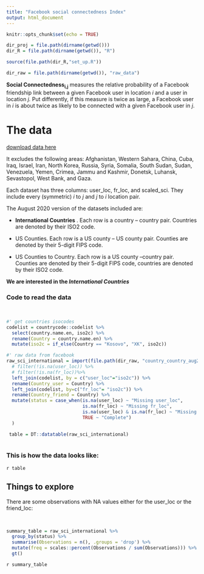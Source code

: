 ```yaml
---
title: "Facebook social connectedness Index"
output: html_document
---
```


```r
knitr::opts_chunk$set(echo = TRUE)

dir_proj = file.path(dirname(getwd()))
dir_R = file.path(dirname(getwd()), "R")

source(file.path(dir_R,"set_up.R"))

dir_raw = file.path(dirname(getwd()), "raw_data")

```

**Social Connectedness<sub>i,j</sub>** measures the relative probability of a Facebook friendship link between a given Facebook user in location *i* and a user in location *j.* Put differently, if this measure is twice as large, a Facebook user in *i* is about twice as likely to be connected with a given Facebook user in *j*.

# The data

[download data here](https://data.humdata.org/dataset/social-connectedness-index)

It excludes the following areas: Afghanistan, Western Sahara, China, Cuba, Iraq, Israel, Iran, North Korea, Russia, Syria, Somalia, South Sudan, Sudan, Venezuela, Yemen, Crimea, Jammu and Kashmir, Donetsk, Luhansk, Sevastopol, West Bank, and Gaza.

Each dataset has three columns: user\_loc, fr\_loc, and scaled\_sci. They include every (symmetric) *i* to *j* and *j* to *i* location pair.

The August 2020 version of the datasets included are:

-   <b>International Countries</b> . Each row is a country -- country pair. Countries are denoted by their ISO2 code.

-   US Counties. Each row is a US county -- US county pair. Counties are denoted by their 5-digit FIPS code.

-   US Counties to Country. Each row is a US county --country pair. Counties are denoted by their 5-digit FIPS code, countries are denoted by their ISO2 code.

**We are interested in the *International Countries***



### Code to read the data

<br>

```r

#' get countries isocodes
codelist = countrycode::codelist %>%
  select(country.name.en, iso2c) %>%
  rename(Country = country.name.en) %>%
  mutate(iso2c = if_else(Country == "Kosovo", "XK", iso2c))

#' raw data from facebook
raw_sci_international = import(file.path(dir_raw, "country_country_aug2020.tsv")) %>%
  # filter(!is.na(user_loc)) %>%
  # filter(!is.na(fr_loc))%>%
  left_join(codelist, by = c("user_loc"="iso2c")) %>%
  rename(Country_user = Country) %>%
  left_join(codelist, by=c("fr_loc"= "iso2c")) %>%
  rename(Country_friend = Country) %>%
  mutate(status = case_when(is.na(user_loc) ~ "Missing user_loc",
                            is.na(fr_loc) ~ "Missing fr_loc",
                            is.na(user_loc) & is.na(fr_loc) ~ "Missing user_loc & fr_loc",
                            TRUE ~ "Complete")
  )

 table = DT::datatable(raw_sci_international)
 


```

### This is how the data looks like:

`r table`

## Things to explore

There are some observations with NA values either for the user_loc or the friend_loc:

<br>

```r

summary_table = raw_sci_international %>%
  group_by(status) %>%
  summarise(Observations = n(), .groups = 'drop') %>%
  mutate(freq = scales::percent(Observations / sum(Observations))) %>%
  gt()

```

`r summary_table`